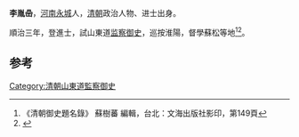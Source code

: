 '''李胤喦'''，[[河南|河南]][[永城|永城]]人，[[清朝|清朝]]政治人物、进士出身。

順治三年，登進士，試山東道[[监察御史|监察御史]]，巡按淮陽，督學蘇松等地<ref>《清朝御史題名錄》 蘇樹蕃 編輯，台北：文海出版社影印，第149頁</ref><ref>{{Cite book|title=归德府志 清·乾隆十九年|last=河南省商丘地区地方志编纂委员会编；杨子建等校点|first=|publisher=郑州：中州古籍出版社|year=1994年12月|isbn=7-5348-1247-X|location=|pages=227}}</ref>。

==参考==
{{reflist}}
{{清朝人物小作品}}
{{順治三年丙戌科殿試金榜}}
[[Category:清朝山東道監察御史|Category:清朝山東道監察御史]]